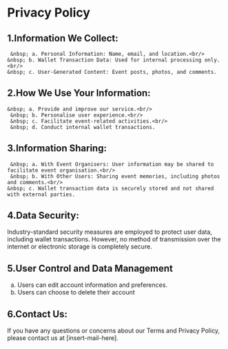 # Privacy Policy

## 1.Information We Collect:

     &nbsp; a. Personal Information: Name, email, and location.<br/>
    &nbsp; b. Wallet Transaction Data: Used for internal processing only.<br/>
    &nbsp; c. User-Generated Content: Event posts, photos, and comments.

## 2.How We Use Your Information:

    &nbsp; a. Provide and improve our service.<br/>
     &nbsp; b. Personalise user experience.<br/>
     &nbsp; c. Facilitate event-related activities.<br/>
     &nbsp; d. Conduct internal wallet transactions.

## 3.Information Sharing:

     &nbsp; a. With Event Organisers: User information may be shared to facilitate event organisation.<br/>
     &nbsp; b. With Other Users: Sharing event memories, including photos and comments.<br/>
    &nbsp; c. Wallet transaction data is securely stored and not shared with external parties.

## 4.Data Security:

Industry-standard security measures are employed to protect user data, including wallet transactions. However, no method of transmission over the internet or electronic storage is completely secure.

## 5.User Control and Data Management

&nbsp; a. Users can edit account information and preferences.<br/>
&nbsp; b. Users can choose to delete their account

## 6.Contact Us:

If you have any questions or concerns about our Terms and Privacy Policy, please contact us at [insert-mail-here].

